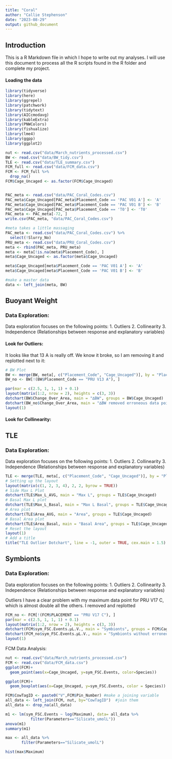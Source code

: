 ```yaml
---
title: "Coral"
author: "Callie Stephenson"
date: "2023-08-29"
output: github_document
---
```

## Introduction

This is a R Markdown file in which I hope to write out my analyses. I will use this document to process all the R scripts found in the R folder and complete my project. 

#### Loading the data
```r
library(tidyverse)
library(here)
library(ggrepel)
library(patchwork)
library(tidytext)
library(AICcmodavg)
library(kableExtra)
library(PNWColors)
library(fishualize)
library(lme4)
library(ggpp)
library(ggplot2)
```

```r
nut <- read.csv("data/March_nutrients_processed.csv")
BW <- read.csv("data/BW_tidy.csv")
TLE <- read.csv("data/TLE_summary.csv")
FCM_full <- read.csv("data/FCM_data.csv")
FCM <- FCM_full %>% 
  drop_na()
FCM$Cage_Uncaged <- as.factor(FCM$Cage_Uncaged)


PAC_meta <- read.csv("data/PAC_Coral_Codes.csv")
PAC_meta$Cage_Uncaged[PAC_meta$Placement_Code == 'PAC V01 A'] <- 'A'
PAC_meta$Cage_Uncaged[PAC_meta$Placement_Code == 'PAC V01 B'] <- 'B'
PAC_meta$Cage_Uncaged[PAC_meta$Placement_Code == 'T0'] <- 'T0'
PAC_meta <- PAC_meta[-72, ]
write.csv(PAC_meta, "data/PAC_Coral_Codes.csv")

#meta takes a little massaging
PAC_meta <- read.csv("data/PAC_Coral_Codes.csv") %>% 
  select(!Slurry_No)
PRU_meta <- read.csv("data/PRU_Coral_Codes.csv")
meta <- rbind(PAC_meta, PRU_meta)
meta <- meta[!is.na(meta$Placement_Code), ]
meta$Cage_Uncaged <- as.factor(meta$Cage_Uncaged)

meta$Cage_Uncaged[meta$Placement_Code == 'PAC V01 A'] <- 'A'
meta$Cage_Uncaged[meta$Placement_Code == 'PAC V01 B'] <- 'B'

#make a master data
data <- left_join(meta, BW)
```
## Buoyant Weight
### Data Exploration:
Data exploration focuses on the following points:
1. Outliers
2. Collinearity
3. Independence (Relationships between response and explanatory variables) 

#### Look for Outliers:
It looks like that 13 A is really off. We know it broke, so I am removing it and replotted next to it:
```r
# BW Plot
BW <- merge(BW, meta[, c("Placement_Code", "Cage_Uncaged")], by = "Placement_Code")
BW_no <- BW[!(BW$Placement_Code == "PRU V13 A"), ]
```
```r
par(mar = c(2.5, 1, 1, 1) + 0.1)
layout(matrix(1:2, nrow = 2), heights = c(3, 3))
dotchart(BW$Change_Over_Area, main = "∆BW", groups = BW$Cage_Uncaged)
dotchart(BW_no$Change_Over_Area, main = "∆BW removed erroneous data point", groups = BW_no$Cage_Uncaged)
layout(1)
```

#### Look for Collinearity:


## TLE
### Data Exploration:
Data exploration focuses on the following points:
1. Outliers
2. Collinearity
3. Independence (Relationships between response and explanatory variables) 

```r
TLE <- merge(TLE, meta[, c("Placement_Code", "Cage_Uncaged")], by = "Placement_Code")
# Setting up the layout
layout(matrix(c(1, 2, 3, 4), 2, 2, byrow = TRUE))
# Side Max L Plot
dotchart(TLE$Max_L_AVG, main = "Max L", groups = TLE$Cage_Uncaged)
# Basal Max L plot
dotchart(TLE$Max_L_Basal, main = "Max L Basal", groups = TLE$Cage_Uncaged)
# Area plot
dotchart(TLE$Area_AVG, main = "Area", groups = TLE$Cage_Uncaged)
# Basal Area plot
dotchart(TLE$Area_Basal, main = "Basal Area", groups = TLE$Cage_Uncaged)
# Reset the layout
layout(1)
# Add a title
title("TLE Outlier Dotchart", line = -1, outer = TRUE, cex.main = 1.5)
```

## Symbionts

### Data Exploration:
Data exploration focuses on the following points:
1. Outliers
2. Collinearity
3. Independence (Relationships between response and explanatory variables) 

Outliers
I have a clear problem with my maximum data point for PRU V17 C, which is almost double all the others.
I removed and replotted

```r
FCM_no <- FCM[!(FCM$PLACEMENT == "PRU V17 C"), ]
par(mar = c(2.5, 1, 1, 1) + 0.1)
layout(matrix(1:2, nrow = 2), heights = c(3, 3))
dotchart(FCM$sym_FSC.Events.μL.V., main = "Symbionts", groups = FCM$Cage_Uncaged)
dotchart(FCM_no$sym_FSC.Events.μL.V., main = "Symbionts without erroneous point", groups = FCM_no$Cage_Uncaged)
layout(1)
```

FCM Data Analysis:
```r
nut <- read.csv("data/March_nutrients_processed.csv")
FCM <- read.csv("data/FCM_data.csv")
ggplot(FCM)+
  geom_point(aes(x=Cage_Uncaged, y=sym_FSC.Events, color=Species))

ggplot(FCM)+
  geom_boxplot(aes(x=Cage_Uncaged, y=sym_FSC.Events, color = Species))
```

```r
FCM$CowTagID <- paste0("V",FCM$Pin_Number) #make a joining variable
all_data <- left_join(FCM, nut, by="CowTagID")  #join them
all_data <- drop_na(all_data)

m1 <- lm(sym_FSC.Events ~ log(Maximum), data= all_data %>%
           filter(Parameters=="Silicate_umolL"))
anova(m1)
summary(m1)

max <- all_data %>% 
       filter(Parameters=="Silicate_umolL")

hist(max$Maximum)
```

